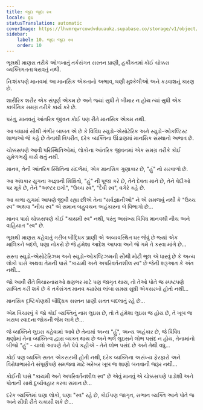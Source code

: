 ```yaml
---
title: જુદા જુદા સ્વ
locale: gu
statusTranslation: automatic
coverImage: https://lhvmrqwrcowdvduuaukz.supabase.co/storage/v1/object/public/strapi-uploads/small_cover-tratado-de-psicologia-revolucionaria.webp-5e15e1cec4e0ebebcde5d7fc7565d8fd.webp
sidebar:
    label: 10. જુદા જુદા સ્વ
    order: 10
---
```

ભૂલથી માણસ તરીકે ઓળખાતું તર્કસંગત સસ્તન પ્રાણી, હકીકતમાં કોઈ ચોક્કસ વ્યક્તિગતતા ધરાવતું નથી.

નિઃશંકપણે માનવમાં આ માનસિક એકતાનો અભાવ, ઘણી મુશ્કેલીઓ અને કડવાશનું કારણ છે.

શારીરિક શરીર એક સંપૂર્ણ એકમ છે અને જ્યાં સુધી તે બીમાર ન હોય ત્યાં સુધી એક કાર્બનિક સમગ્ર તરીકે કાર્ય કરે છે.

પરંતુ, માનવનું આંતરિક જીવન કોઈ પણ રીતે માનસિક એકમ નથી.

આ બધામાં સૌથી ગંભીર બાબત એ છે કે વિવિધ સ્યુડો-એસોટેરિક અને સ્યુડો-ઓકલ્ટિસ્ટ શાળાઓ જે કહે છે તેનાથી વિપરીત, દરેક વ્યક્તિના ઊંડાણમાં માનસિક સંસ્થાનો અભાવ છે.

ચોક્કસપણે આવી પરિસ્થિતિઓમાં, લોકોના આંતરિક જીવનમાં એક સમગ્ર તરીકે કોઈ સુમેળભર્યું કાર્ય થતું નથી.

માનવ, તેની આંતરિક સ્થિતિના સંદર્ભમાં, એક માનસિક ગુણાકાર છે, "હું" નો સરવાળો છે.

આ અંધકાર યુગના અજ્ઞાની શિક્ષિતો, "હું" ની પૂજા કરે છે, તેને દેવતા માને છે, તેને વેદીઓ પર મૂકે છે, તેને "અલ્ટર ઇગો", "ઉચ્ચ સ્વ", "દૈવી સ્વ", વગેરે કહે છે.

આ કાળા યુગમાં આપણે જીવી રહ્યા છીએ તેના "સર્વજ્ઞાનીઓ" ને એ સમજવું નથી કે "ઉચ્ચ સ્વ" અથવા "નીચ સ્વ" એ સમાન બહુવચન અહંકારના બે વિભાગો છે...

માનવ પાસે ચોક્કસપણે કોઈ "કાયમી સ્વ" નથી, પરંતુ અસંખ્ય વિવિધ માનવથી નીચ અને વાહિયાત "સ્વ" છે.

ભૂલથી માણસ કહેવાતું ગરીબ બૌદ્ધિક પ્રાણી એ અવ્યવસ્થિત ઘર જેવું છે જ્યાં એક માલિકને બદલે, ઘણા નોકરો છે જે હંમેશા આદેશ આપવા અને જે ગમે તે કરવા માંગે છે...

સસ્તા સ્યુડો-એસોટેરિઝમ અને સ્યુડો-ઓકલ્ટિઝમની સૌથી મોટી ભૂલ એ ધારવું છે કે અન્ય લોકો પાસે અથવા તેમની પાસે "કાયમી અને અપરિવર્તનશીલ સ્વ" છે જેની શરૂઆત કે અંત નથી...

જો આવી રીતે વિચારનારાઓ ક્ષણભર માટે પણ જાગૃત થાય, તો તેઓ પોતે જ સ્પષ્ટપણે સાબિત કરી શકે છે કે તર્કસંગત માનવ ક્યારેય લાંબા સમય સુધી એકસરખો હોતો નથી...

માનસિક દૃષ્ટિકોણથી બૌદ્ધિક સસ્તન પ્રાણી સતત બદલાતું રહે છે...

એમ વિચારવું કે જો કોઈ વ્યક્તિનું નામ લુઇસ છે, તો તે હંમેશા લુઇસ જ હોય છે, તે ખૂબ જ ખરાબ સ્વાદના જોકની જેમ લાગે છે...

જે વ્યક્તિને લુઇસ કહેવામાં આવે છે તેનામાં અન્ય "હું", અન્ય અહંકાર છે, જે વિવિધ ક્ષણોમાં તેના વ્યક્તિત્વ દ્વારા વ્યક્ત થાય છે અને ભલે લુઇસને લોભ પસંદ ન હોય, તેનામાંનો બીજો "હું" - ચાલો આપણે તેને પેપે કહીએ - તેને લોભ પસંદ છે અને તેથી વધુ...

કોઈ પણ વ્યક્તિ સતત એકસરખી હોતી નથી, દરેક વ્યક્તિના અસંખ્ય ફેરફારો અને વિરોધાભાસોને સંપૂર્ણપણે સમજવા માટે ખરેખર ખૂબ જ શાણો બનવાની જરૂર નથી...

કોઈની પાસે "કાયમી અને અપરિવર્તનશીલ સ્વ" છે એવું માનવું એ ચોક્કસપણે પાડોશી અને પોતાની સાથે દુર્વ્યવહાર કરવા સમાન છે...

દરેક વ્યક્તિમાં ઘણા લોકો, ઘણા "સ્વ" રહે છે, કોઈપણ જાગૃત, સભાન વ્યક્તિ આને પોતે જ અને સીધી રીતે ચકાસી શકે છે...
